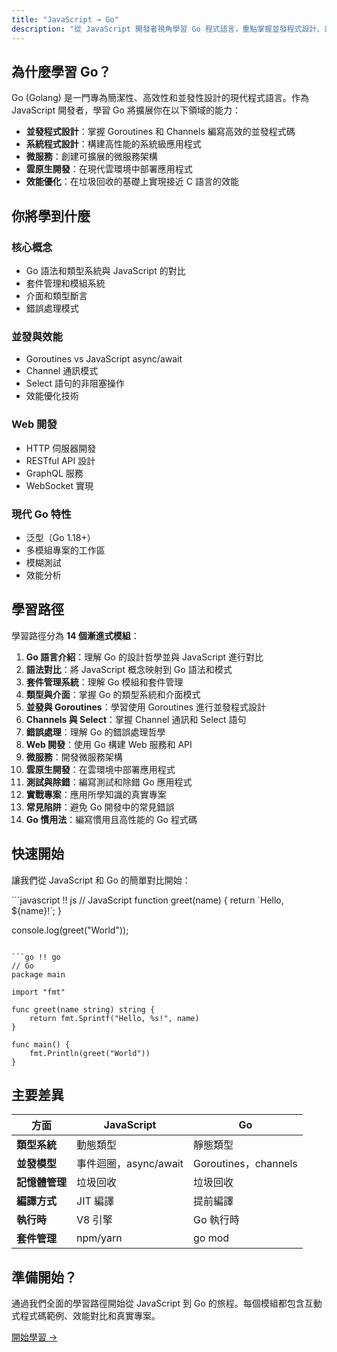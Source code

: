 ```yaml
---
title: "JavaScript → Go"
description: "從 JavaScript 開發者視角學習 Go 程式語言，重點掌握並發程式設計、系統程式設計和雲原生開發"
---
```


## 為什麼學習 Go？

Go (Golang) 是一門專為簡潔性、高效性和並發性設計的現代程式語言。作為 JavaScript 開發者，學習 Go 將擴展你在以下領域的能力：

- **並發程式設計**：掌握 Goroutines 和 Channels 編寫高效的並發程式碼
- **系統程式設計**：構建高性能的系統級應用程式
- **微服務**：創建可擴展的微服務架構
- **雲原生開發**：在現代雲環境中部署應用程式
- **效能優化**：在垃圾回收的基礎上實現接近 C 語言的效能

## 你將學到什麼

### 核心概念
- Go 語法和類型系統與 JavaScript 的對比
- 套件管理和模組系統
- 介面和類型斷言
- 錯誤處理模式

### 並發與效能
- Goroutines vs JavaScript async/await
- Channel 通訊模式
- Select 語句的非阻塞操作
- 效能優化技術

### Web 開發
- HTTP 伺服器開發
- RESTful API 設計
- GraphQL 服務
- WebSocket 實現

### 現代 Go 特性
- 泛型（Go 1.18+）
- 多模組專案的工作區
- 模糊測試
- 效能分析

## 學習路徑

學習路徑分為 **14 個漸進式模組**：

1. **Go 語言介紹**：理解 Go 的設計哲學並與 JavaScript 進行對比
2. **語法對比**：將 JavaScript 概念映射到 Go 語法和模式
3. **套件管理系統**：理解 Go 模組和套件管理
4. **類型與介面**：掌握 Go 的類型系統和介面模式
5. **並發與 Goroutines**：學習使用 Goroutines 進行並發程式設計
6. **Channels 與 Select**：掌握 Channel 通訊和 Select 語句
7. **錯誤處理**：理解 Go 的錯誤處理哲學
8. **Web 開發**：使用 Go 構建 Web 服務和 API
9. **微服務**：開發微服務架構
10. **雲原生開發**：在雲環境中部署應用程式
11. **測試與除錯**：編寫測試和除錯 Go 應用程式
12. **實戰專案**：應用所學知識的真實專案
13. **常見陷阱**：避免 Go 開發中的常見錯誤
14. **Go 慣用法**：編寫慣用且高性能的 Go 程式碼

## 快速開始

讓我們從 JavaScript 和 Go 的簡單對比開始：

<UniversalEditor title="Hello World 對比" compare={true}>
```javascript !! js
// JavaScript
function greet(name) {
    return `Hello, ${name}!`;
}

console.log(greet("World"));
```

```go !! go
// Go
package main

import "fmt"

func greet(name string) string {
    return fmt.Sprintf("Hello, %s!", name)
}

func main() {
    fmt.Println(greet("World"))
}
```
</UniversalEditor>

## 主要差異

| 方面 | JavaScript | Go |
|------|------------|----|
| **類型系統** | 動態類型 | 靜態類型 |
| **並發模型** | 事件迴圈，async/await | Goroutines，channels |
| **記憶體管理** | 垃圾回收 | 垃圾回收 |
| **編譯方式** | JIT 編譯 | 提前編譯 |
| **執行時** | V8 引擎 | Go 執行時 |
| **套件管理** | npm/yarn | go mod |

## 準備開始？

通過我們全面的學習路徑開始從 JavaScript 到 Go 的旅程。每個模組都包含互動式程式碼範例、效能對比和真實專案。

[開始學習 →](/js2go/module-00-go-introduction) 